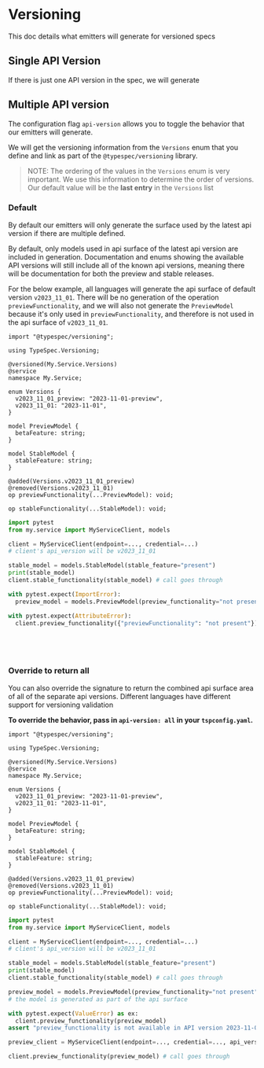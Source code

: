 
# Versioning

This doc details what emitters will generate for versioned specs

## Single API Version

If there is just one API version in the spec, we will generate

## Multiple API version

The configuration flag `api-version` allows you to toggle the behavior that our emitters will generate.

We will get the versioning information from the `Versions` enum that you define and link as part of the `@typespec/versioning` library.

> NOTE: The ordering of the values in the `Versions` enum is very important. We use this information to determine the order of versions. Our default value will be the **last entry** in the `Versions` list

### Default

By default our emitters will only generate the surface used by the latest api version if there are multiple defined.

By default, only models used in api surface of the latest api version are included in generation. Documentation and enums showing the available API versions will still include all of the known api versions, meaning there will be documentation for both the preview and stable releases.

For the below example, all languages will generate the api surface of default version `v2023_11_01`. There will be no generation of the operation `previewFunctionality`, and we will also not generate the `PreviewModel` because it's only used in `previewFunctionality`, and therefore is not used in the api surface of `v2023_11_01`.

<Tabs>
<TabItem value="typespec" label="TypeSpec" default>

```typespec
import "@typespec/versioning";

using TypeSpec.Versioning;

@versioned(My.Service.Versions)
@service
namespace My.Service;

enum Versions {
  v2023_11_01_preview: "2023-11-01-preview",
  v2023_11_01: "2023-11-01",
}

model PreviewModel {
  betaFeature: string;
}

model StableModel {
  stableFeature: string;
}

@added(Versions.v2023_11_01_preview)
@removed(Versions.v2023_11_01)
op previewFunctionality(...PreviewModel): void;

op stableFunctionality(...StableModel): void;
```

</TabItem>

<TabItem value="python" label="Python">

```python
import pytest
from my.service import MyServiceClient, models

client = MyServiceClient(endpoint=..., credential=...)
# client's api_version will be v2023_11_01

stable_model = models.StableModel(stable_feature="present")
print(stable_model)
client.stable_functionality(stable_model) # call goes through

with pytest.expect(ImportError):
  preview_model = models.PreviewModel(preview_functionality="not present")

with pytest.expect(AttributeError):
  client.preview_functionality({"previewFunctionality": "not present"})
```

</TabItem>
<TabItem value="csharp" label="CSharp" >

```csharp

```

</TabItem>
<TabItem value="typescript" label="Typescript" >

```typescript

```

</TabItem>
<TabItem value="java" label="Java" >

```java

```

</TabItem>
<TabItem value="go" label="Go" >

```go

```

</TabItem>
</Tabs>

### Override to return all

You can also override the signature to return the combined api surface area of all of the separate api versions. Different languages have different support for versioning validation

**To override the behavior, pass in `api-version: all` in your `tspconfig.yaml`.**

```typespec
import "@typespec/versioning";

using TypeSpec.Versioning;

@versioned(My.Service.Versions)
@service
namespace My.Service;

enum Versions {
  v2023_11_01_preview: "2023-11-01-preview",
  v2023_11_01: "2023-11-01",
}

model PreviewModel {
  betaFeature: string;
}

model StableModel {
  stableFeature: string;
}

@added(Versions.v2023_11_01_preview)
@removed(Versions.v2023_11_01)
op previewFunctionality(...PreviewModel): void;

op stableFunctionality(...StableModel): void;
```

</TabItem>

<TabItem value="python" label="Python">

```python
import pytest
from my.service import MyServiceClient, models

client = MyServiceClient(endpoint=..., credential=...)
# client's api_version will be v2023_11_01

stable_model = models.StableModel(stable_feature="present")
print(stable_model)
client.stable_functionality(stable_model) # call goes through

preview_model = models.PreviewModel(preview_functionality="not present")
# the model is generated as part of the api surface

with pytest.expect(ValueError) as ex:
  client.preview_functionality(preview_model)
assert "preview_functionality is not available in API version 2023-11-01" in str(ex)

preview_client = MyServiceClient(endpoint=..., credential=..., api_version="2023-11-01-preview")

client.preview_functionality(preview_model) # call goes through
```

</TabItem>
<TabItem value="csharp" label="CSharp" >

```csharp

```

</TabItem>
<TabItem value="typescript" label="Typescript" >

```typescript

```

</TabItem>
<TabItem value="java" label="Java" >

```java

```

</TabItem>
<TabItem value="go" label="Go" >

```go

```

</TabItem>
</Tabs>
